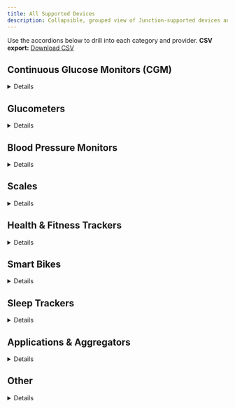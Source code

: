 ```yaml
---
title: All Supported Devices
description: Collapsible, grouped view of Junction-supported devices and apps by category and provider.
---
```



<Callout>
Use the accordions below to drill into each category and provider.  
<strong>CSV export:</strong> <a href="sandbox:/mnt/data/junction_supported_devices_detailed.csv" download>Download CSV</a>
</Callout>

## Continuous Glucose Monitors (CGM)

<Details title="Continuous Glucose Monitors (CGM) — 9 devices">
  <Details title="Abbott — 5">
  
  | Device / App | Type | Connection | Method | Source |
  |---|---|---|---|---|
  | Abbott FreeStyle Libre 2 Continuous Glucose Monitoring System | CGM | Cloud | Junction Link | Validic-style naming |
  | Abbott FreeStyle Libre 3 Continuous Glucose Monitoring System | CGM | Cloud | Junction Link | Validic-style naming |
  | Libre 1 | CGM | Cloud | Junction Link | Original Junction list |
  | Libre 2 | CGM | Cloud | Junction Link | Original Junction list |
  | Libre 3 | CGM | Cloud | Junction Link | Original Junction list |
  
  </Details>

  <Details title="Dexcom — 4">
  
  | Device / App | Type | Connection | Method | Source |
  |---|---|---|---|---|
  | Dexcom G6 CGM | CGM | Cloud | Junction Link | Validic-style naming |
  | Dexcom G7 CGM | CGM | Cloud | Junction Link | Validic-style naming |
  | Dexcom One CGM | CGM | Cloud | Junction Link | Validic-style naming |
  | Dexcom One+ CGM | CGM | Cloud | Junction Link | Validic-style naming |
  
  </Details>

</Details>


## Glucometers

<Details title="Glucometers — 15 devices">
  <Details title="Abbott — 4">
  
  | Device / App | Type | Connection | Method | Source |
  |---|---|---|---|---|
  | Abbott FreeStyle Freedom Lite Glucose Meter | Blood Glucose Meter | Cloud | Junction Link | Validic-style naming |
  | Abbott FreeStyle Lite Glucose Meter | Blood Glucose Meter | Cloud | Junction Link | Validic-style naming |
  | Abbott FreeStyle Precision Neo Glucose Meter | Blood Glucose Meter | Cloud | Junction Link | Validic-style naming |
  | Abbott FreeStyle Precision Xtra Glucose Meter | Blood Glucose Meter | Cloud | Junction Link | Validic-style naming |
  
  </Details>

  <Details title="Accu-Chek — 6">
  
  | Device / App | Type | Connection | Method | Source |
  |---|---|---|---|---|
  | Accu-Chek Guide Me Model 897 | Blood Glucose Meter | Bluetooth | Junction SDK | Validic-style naming |
  | Accu-Chek Guide Me Model 923 (manufacturer permission needed to use driver) | Blood Glucose Meter | Bluetooth | Junction SDK | Validic-style naming |
  | Aviva | Blood Glucose Meter | Bluetooth | Junction SDK | Original Junction list |
  | Guide | Blood Glucose Meter | Bluetooth | Junction SDK | Original Junction list |
  | Guide Me | Blood Glucose Meter | Bluetooth | Junction SDK | Original Junction list |
  | Instant | Blood Glucose Meter | Bluetooth | Junction SDK | Original Junction list |
  
  </Details>

  <Details title="Dexcom — 3">
  
  | Device / App | Type | Connection | Method | Source |
  |---|---|---|---|---|
  | Dexcom G6 | Blood Glucose Meter | Cloud | Junction Link | Original Junction list |
  | Dexcom G7 | Blood Glucose Meter | Cloud | Junction Link | Original Junction list |
  | Dexcom One | Blood Glucose Meter | Cloud | Junction Link | Original Junction list |
  
  </Details>

  <Details title="iHealth — 2">
  
  | Device / App | Type | Connection | Method | Source |
  |---|---|---|---|---|
  | iHealth Align | Blood Glucose Meter | Cloud | Junction Link | Original Junction list |
  | iHealth Wireless Smart Gluco Monitoring System | Blood Glucose Meter | Cloud | Junction Link | Validic-style naming |
  
  </Details>

</Details>


## Blood Pressure Monitors

<Details title="Blood Pressure Monitors — 6 devices">
  <Details title="iHealth — 1">
  
  | Device / App | Type | Connection | Method | Source |
  |---|---|---|---|---|
  | iHealth Clear Wireless Blood Pressure Monitor (BPM1) | Blood Pressure Monitor | Cloud | Junction Link | Validic-style naming |
  
  </Details>

  <Details title="Omron — 3">
  
  | Device / App | Type | Connection | Method | Source |
  |---|---|---|---|---|
  | M7 Intelli IT | Blood Pressure Monitor | Cloud / Bluetooth | Junction Link | Original Junction list |
  | Omron 7 Series (BP7350) Wireless Upper Arm Blood Pressure Monitor | Blood Pressure Monitor | Cloud / Bluetooth | Junction Link | Validic-style naming |
  | Omron Evolv Wireless Upper Arm Blood Pressure Monitor (BP7000) | Blood Pressure Monitor | Cloud / Bluetooth | Junction Link | Validic-style naming |
  
  </Details>

  <Details title="Withings — 2">
  
  | Device / App | Type | Connection | Method | Source |
  |---|---|---|---|---|
  | BPM Connect | Blood Pressure Monitor | Cloud | Junction Link | Original Junction list |
  | Withings BPM Connect | Blood Pressure Monitor | Cloud | Junction Link | Validic-style naming |
  
  </Details>

</Details>


## Scales

<Details title="Scales — 7 devices">
  <Details title="Fitbit — 2">
  
  | Device / App | Type | Connection | Method | Source |
  |---|---|---|---|---|
  | Fitbit Aria 2 Scale | Scale | Cloud | Junction Link | Validic-style naming |
  | Fitbit Aria Air Scale | Scale | Cloud | Junction Link | Validic-style naming |
  
  </Details>

  <Details title="Garmin — 1">
  
  | Device / App | Type | Connection | Method | Source |
  |---|---|---|---|---|
  | Garmin Index S2 Smart Scale | Scale | Cloud | Junction Link | Validic-style naming |
  
  </Details>

  <Details title="iHealth — 1">
  
  | Device / App | Type | Connection | Method | Source |
  |---|---|---|---|---|
  | iHealth Core (HS6) Wireless Body Composition Scale | Scale | Cloud | Junction Link | Validic-style naming |
  
  </Details>

  <Details title="Renpho — 1">
  
  | Device / App | Type | Connection | Method | Source |
  |---|---|---|---|---|
  | Premium | Scale | Cloud | Junction Link | Original Junction list |
  
  </Details>

  <Details title="Withings — 1">
  
  | Device / App | Type | Connection | Method | Source |
  |---|---|---|---|---|
  | Withings Body Cardio | Scale | Cloud | Junction Link | Validic-style naming |
  
  </Details>

  <Details title="Withings Pro — 1">
  
  | Device / App | Type | Connection | Method | Source |
  |---|---|---|---|---|
  | Withings Body Pro 2 | Scale | Cloud | Junction Link | Validic-style naming |
  
  </Details>

</Details>


## Health & Fitness Trackers

<Details title="Health & Fitness Trackers — 23 devices">
  <Details title="Apple — 1">
  
  | Device / App | Type | Connection | Method | Source |
  |---|---|---|---|---|
  | Apple Watch | Activity Tracker | Cloud | Junction SDK | Validic-style naming |
  
  </Details>

  <Details title="Fitbit — 4">
  
  | Device / App | Type | Connection | Method | Source |
  |---|---|---|---|---|
  | Fitbit App | Activity Tracker | Cloud | Junction Link | Validic-style naming |
  | Fitbit Charge 5 | Activity Tracker | Cloud | Junction Link | Validic-style naming |
  | Fitbit Sense 2 | Activity Tracker | Cloud | Junction Link | Validic-style naming |
  | Fitbit Versa 4 | Activity Tracker | Cloud | Junction Link | Validic-style naming |
  
  </Details>

  <Details title="Garmin — 4">
  
  | Device / App | Type | Connection | Method | Source |
  |---|---|---|---|---|
  | Garmin Forerunner 255 | Activity Tracker | Cloud | Junction Link | Validic-style naming |
  | Garmin Forerunner 35 | Activity Tracker | Cloud | Junction Link | Original Junction list |
  | Garmin Forerunner 965 | Activity Tracker | Cloud | Junction Link | Validic-style naming |
  | Garmin Venu 3 | Activity Tracker | Cloud | Junction Link | Validic-style naming |
  
  </Details>

  <Details title="Hammerhead — 1">
  
  | Device / App | Type | Connection | Method | Source |
  |---|---|---|---|---|
  | Karoo 2 | Activity Tracker | Cloud | Junction Link | Original Junction list |
  
  </Details>

  <Details title="MapMyFitness — 2">
  
  | Device / App | Type | Connection | Method | Source |
  |---|---|---|---|---|
  | MapMyFitness | Activity Tracker | Cloud | Junction Link | Original Junction list |
  | MapMyRun app | Activity Tracker | Cloud | Junction Link | Validic-style naming |
  
  </Details>

  <Details title="MyFitnessPal — 1">
  
  | Device / App | Type | Connection | Method | Source |
  |---|---|---|---|---|
  | MyFitnessPal app | Activity Tracker | Cloud | Junction Link | Validic-style naming |
  
  </Details>

  <Details title="Oura — 2">
  
  | Device / App | Type | Connection | Method | Source |
  |---|---|---|---|---|
  | Gen 3 | Activity Tracker | Cloud | Junction Link | Original Junction list |
  | Oura Ring (all generations) | Activity Tracker | Cloud | Junction Link | Validic-style naming |
  
  </Details>

  <Details title="Polar — 2">
  
  | Device / App | Type | Connection | Method | Source |
  |---|---|---|---|---|
  | Polar Devices | Activity Tracker | Cloud | Junction Link | Original Junction list |
  | Polar Vantage V2 | Activity Tracker | Cloud | Junction Link | Validic-style naming |
  
  </Details>

  <Details title="Strava — 2">
  
  | Device / App | Type | Connection | Method | Source |
  |---|---|---|---|---|
  | Strava | Activity Tracker | Cloud | Junction Link | Original Junction list |
  | Strava Running and Cycling App | Activity Tracker | Cloud | Junction Link | Validic-style naming |
  
  </Details>

  <Details title="Whoop — 2">
  
  | Device / App | Type | Connection | Method | Source |
  |---|---|---|---|---|
  | Band | Activity Tracker | Cloud | Junction Link | Original Junction list |
  | Whoop 5.0 | Activity Tracker | Cloud | Junction Link | Validic-style naming |
  
  </Details>

  <Details title="Withings — 2">
  
  | Device / App | Type | Connection | Method | Source |
  |---|---|---|---|---|
  | ScanWatch | Activity Tracker | Cloud | Junction Link | Original Junction list |
  | Withings ScanWatch (all generations) | Activity Tracker | Cloud | Junction Link | Validic-style naming |
  
  </Details>

</Details>


## Smart Bikes

<Details title="Smart Bikes — 4 devices">
  <Details title="Peloton — 3">
  
  | Device / App | Type | Connection | Method | Source |
  |---|---|---|---|---|
  | Bike | Smart Bike | Cloud | Junction Link | Validic-style naming |
  | Bike Plus | Smart Bike | Cloud | Junction Link | Original Junction list |
  | Bike+ | Smart Bike | Cloud | Junction Link | Validic-style naming |
  
  </Details>

  <Details title="Zwift — 1">
  
  | Device / App | Type | Connection | Method | Source |
  |---|---|---|---|---|
  | Kickr | Smart Bike | Cloud | Junction Link | Original Junction list |
  
  </Details>

</Details>


## Sleep Trackers

<Details title="Sleep Trackers — 2 devices">
  <Details title="Withings — 2">
  
  | Device / App | Type | Connection | Method | Source |
  |---|---|---|---|---|
  | Sleep Analyzer | Sleep Tracker | Cloud | Junction Link | Original Junction list |
  | Withings Sleep Analyzer | Sleep Tracker | Cloud | Junction Link | Validic-style naming |
  
  </Details>

</Details>


## Applications & Aggregators

<Details title="Applications & Aggregators — 3 devices">
  <Details title="Android Health Connect — 1">
  
  | Device / App | Type | Connection | Method | Source |
  |---|---|---|---|---|
  | Android Health Connect app | Health Aggregator | Cloud | Junction SDK | Validic-style naming |
  
  </Details>

  <Details title="Apple — 2">
  
  | Device / App | Type | Connection | Method | Source |
  |---|---|---|---|---|
  | Apple Health (iPhone 4S and Newer) | Health Aggregator | Cloud | Junction SDK | Original Junction list |
  | Apple Health app | Health Aggregator | Cloud | Junction SDK | Validic-style naming |
  
  </Details>

</Details>


## Other

<Details title="Other — 4 devices">
  <Details title="Kardia — 1">
  
  | Device / App | Type | Connection | Method | Source |
  |---|---|---|---|---|
  | KardiaMobile | ECG | Cloud | Junction Link | Original Junction list |
  
  </Details>

  <Details title="MyFitnessPal — 1">
  
  | Device / App | Type | Connection | Method | Source |
  |---|---|---|---|---|
  | Application | Device | Cloud | Junction Link | Original Junction list |
  
  </Details>

  <Details title="Withings — 2">
  
  | Device / App | Type | Connection | Method | Source |
  |---|---|---|---|---|
  | Thermo Smart Thermometer | Thermometer | Cloud | Junction Link | Original Junction list |
  | Withings Thermo Smart Thermometer | Thermometer | Cloud | Junction Link | Validic-style naming |
  
  </Details>

</Details>
